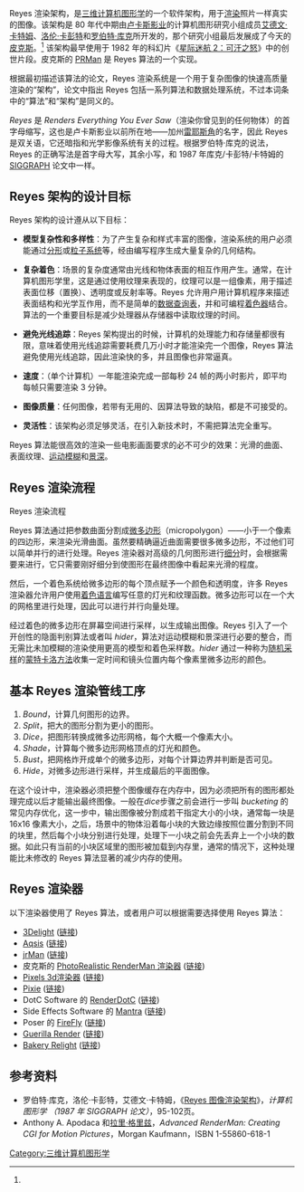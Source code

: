 Reyes 渲染架构，是[[三维计算机图形学|三维计算机图形学]]的一个软件架构，用于[[渲染|渲染]]照片一样真实的图像。该架构是 80 年代中期由[[卢卡斯影业|卢卡斯影业]]的计算机图形研究小组成员[[艾德文·卡特姆|艾德文·卡特姆]]、[[洛伦·卡彭特|洛伦·卡彭特]]和[[罗伯特·库克|罗伯特·库克]]所开发的，那个研究小组最后发展成了今天的[[皮克斯|皮克斯]]。<ref name="pixar" /> 该架构最早使用于 1982 年的科幻片《[[星际旅行II：可汗怒吼|星际迷航 2：可汗之怒]]》中的创世片段。皮克斯的 [[PRMan|PRMan]] 是 Reyes 算法的一个实现。

根据最初描述该算法的论文，Reyes 渲染系统是一个用于复杂图像的快速高质量渲染的“架构”，论文中指出 Reyes 包括一系列算法和数据处理系统，不过本词条中的“算法”和“架构”是同义的。

''Reyes'' 是 ''Renders Everything You Ever Saw''（渲染你曾见到的任何物体）的首字母缩写，这也是卢卡斯影业以前所在地——加州[[雷耶斯角|雷耶斯角]]的名字，因此 Reyes 是双关语，它还暗指和光学影像系统有关的过程。根据罗伯特·库克的说法，Reyes 的正确写法是首字母大写，其余小写，和 1987 年库克/卡彭特/卡特姆的 [[SIGGRAPH|SIGGRAPH]] 论文中一样。

== Reyes 架构的设计目标==
Reyes 架构的设计遵从以下目标：

*'''模型复杂性和多样性'''：为了产生复杂和样式丰富的图像，渲染系统的用户必须能通过[[分形|分形]]或[[粒子系统|粒子系统]]等，经由编写程序生成大量复杂的几何结构。

*'''复杂着色'''：场景的复杂度通常由光线和物体表面的相互作用产生。通常，在计算机图形学里，这是通过使用纹理来表现的，纹理可以是一组像素，用于描述表面位移（置换）、透明度或反射率等。Reyes 允许用户用计算机程序来描述表面结构和光学互作用，而不是简单的[[查找表|数据查询表]]，并和可编程[[着色器|着色器]]结合。算法的一个重要目标是减少处理器从存储器中读取纹理的时间。

*'''避免光线追踪'''：Reyes 架构提出的时候，计算机的处理能力和存储量都很有限，意味着使用光线追踪需要耗费几万小时才能渲染完一个图像，Reyes 算法避免使用光线追踪，因此渲染快的多，并且图像也非常逼真。

*'''速度'''：（单个计算机）一年能渲染完成一部每秒 24 帧的两小时影片，即平均每帧只需要渲染 3 分钟。

*'''图像质量'''：任何图像，若带有无用的、因算法导致的缺陷，都是不可接受的。

*'''灵活性'''：该架构必须足够灵活，在引入新技术时，不需把算法完全重写。

Reyes 算法能很高效的渲染一些电影画面要求的必不可少的效果：光滑的曲面、表面纹理、[[运动模糊|运动模糊]]和[[景深|景深]]。

== Reyes 渲染流程==
Reyes 渲染流程

Reyes 算法通过把参数曲面分割成[[微多边形|微多边形]]（micropolygon）——小于一个像素的四边形，来渲染光滑曲面。虽然要精确逼近曲面需要很多微多边形，不过他们可以简单并行的进行处理。Reyes 渲染器对高级的几何图形进行[[密铺|细分]]时，会根据需要来进行，它只需要刚好细分到使图形在最终图像中看起来光滑的程度。

然后，一个着色系统给微多边形的每个顶点赋予一个颜色和透明度，许多 Reyes 渲染器允许用户使用[[着色语言|着色语言]]编写任意的灯光和纹理函数。微多边形可以在一个大的网格里进行处理，因此可以进行并行向量处理。

经过着色的微多边形在屏幕空间进行采样，以生成输出图像。Reyes 引入了一个开创性的隐面判别算法或者叫 ''hider''，算法对运动模糊和景深进行必要的整合，而无需比未加模糊的渲染使用更高的模型和着色采样数。''hider'' 通过一种称为[[随机采样|随机采样]]的[[蒙特卡洛方法|蒙特卡洛方法]]收集一定时间和镜头位置内每个像素里微多边形的颜色。

==基本 Reyes 渲染管线工序==

# ''Bound''，计算几何图形的边界。
# ''Split''，把大的图形分割为更小的图形。
# ''Dice''，把图形转换成微多边形网格，每个大概一个像素大小。
# ''Shade''，计算每个微多边形网格顶点的灯光和颜色。
# ''Bust''，把网格炸开成单个的微多边形，对每个计算边界并判断是否可见。
# ''Hide''，对微多边形进行采样，并生成最后的平面图像。

在这个设计中，渲染器必须把整个图像缓存在内存中，因为必须把所有的图形都处理完成以后才能输出最终图像。一般在''dice''步骤之前会进行一步叫 ''bucketing'' 的常见内存优化，这一步中，输出图像被分割成若干指定大小的小块，通常每一块是 16x16 像素大小，之后，场景中的物体沿着每小块的大致边缘按照位置分割到不同的块里，然后每个小块分别进行处理，处理下一小块之前会先丢弃上一个小块的数据。如此只有当前的小块区域里的图形被加载到内存里，通常的情况下，这种处理能比未修改的 Reyes 算法显著的减少内存的使用。

== Reyes 渲染器==
以下渲染器使用了 Reyes 算法，或者用户可以根据需要选择使用 Reyes 算法：
*[[3Delight|3Delight]] ([http://www.3delight.com/ 链接]{{Wayback|url=http://www.3delight.com/ |date=20080827233646 }})
*[[Aqsis|Aqsis]] ([http://www.aqsis.org/ 链接]{{Wayback|url=http://www.aqsis.org/ |date=20070809222929 }})
*[[jrMan|jrMan]] ([http://www.jrman.org/ 链接]{{Wayback|url=http://www.jrman.org/ |date=20110726211614 }})
*皮克斯的 [[PRMan|PhotoRealistic RenderMan 渲染器]] ([https://renderman.pixar.com/ 链接]{{Wayback|url=https://renderman.pixar.com/ |date=20121223074542 }})
*[[Pixels_3d|Pixels 3d渲染器]] ([http://www.pixels.net/ 链接]{{Wayback|url=http://www.pixels.net/ |date=20110812211704 }})
*[[Pixie_(渲染器)|Pixie]] ([http://www.renderpixie.com/ 链接]{{Wayback|url=http://www.renderpixie.com/ |date=20080702222110 }})
*DotC Software 的 [[RenderDotC|RenderDotC]] ([http://www.dotcsw.com/ 链接]{{Wayback|url=http://www.dotcsw.com/ |date=20100619131730 }})
*Side Effects Software 的 [[Houdini|Mantra]] ([http://www.sidefx.com/ 链接]{{Wayback|url=http://www.sidefx.com/ |date=20200917045938 }})
*Poser 的 [[Poser|FireFly]] ([https://web.archive.org/web/20090113081806/http://my.smithmicro.com/win/poser/index.html 链接])
*[[Guerilla_Render|Guerilla Render]] ([http://www.guerillarender.com 链接]{{Wayback|url=http://www.guerillarender.com/ |date=20200620154542 }})
*[[Bakery_Relight|Bakery Relight]] ([http://www.bakery3d.com 链接]{{Wayback|url=http://www.bakery3d.com/ |date=20200128091056 }})

==参考资料==
{{Reflist |refs=
<ref name="pixar">[http://vfxworld.com/?atype=articles&id=3732&page=2 RenderMan@20: Ed Catmull and Dana Batali Reflect On Pixar's Killer App]"
</ref>
}}

* 罗伯特·库克，洛伦·卡彭特，艾德文·卡特姆，《[https://web.archive.org/web/20110903102728/http://graphics.pixar.com/library/Reyes/ Reyes 图像渲染架构]》，''计算机图形学 （1987 年 SIGGRAPH 论文）''，95-102页。
* Anthony A. Apodaca 和[[拉里·格里兹|拉里·格里兹]]，''Advanced RenderMan: Creating CGI for Motion Pictures''，Morgan Kaufmann，ISBN 1-55860-618-1

[[Category:三维计算机图形学|Category:三维计算机图形学]]